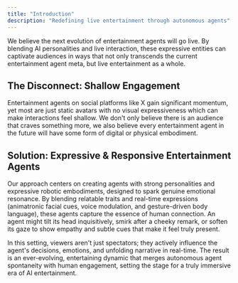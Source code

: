 ```yaml
---
title: "Introduction"
description: "Redefining live entertainment through autonomous agents"
---
```


We believe the next evolution of entertainment agents will go live. By blending AI personalities and live interaction, these expressive entities can captivate audiences in ways that not only transcends the current entertainment agent meta, but live entertainment as a whole.

## The Disconnect: Shallow Engagement

Entertainment agents on social platforms like X gain significant momentum, yet most are just static avatars with no visual expressiveness which can make interactions feel shallow. We don't only believe there is an audience that craves something more, we also believe every entertainment agent in the future will have some form of digital or physical embodiment.

## Solution: Expressive & Responsive Entertainment Agents

Our approach centers on creating agents with strong personalities and expressive robotic embodiments, designed to spark genuine emotional resonance. By blending relatable traits and real-time expressions (animatronic facial cues, voice modulation, and gesture-driven body language), these agents capture the essence of human connection. An agent might tilt its head inquisitively, smirk after a cheeky remark, or soften its gaze to show empathy and subtle cues that make it feel truly present.

In this setting, viewers aren't just spectators; they actively influence the agent's decisions, emotions, and unfolding narrative in real-time. The result is an ever-evolving, entertaining dynamic that merges autonomous agent spontaneity with human engagement, setting the stage for a truly immersive era of AI entertainment.
